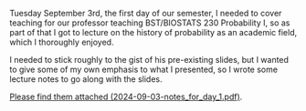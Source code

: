 Tuesday September 3rd, the first day of our semester, I needed to cover
teaching for our professor teaching BST/BIOSTATS 230 Probability I, so as part of that
I got to lecture on the history of probability as an academic field, which I thoroughly
enjoyed. 

I needed to stick roughly to the gist of his pre-existing slides, but I wanted to give some 
of my own emphasis to what I presented, so I wrote some lecture notes to go along with 
the slides. 

[Please find them attached (2024-09-03-notes_for_day_1.pdf)](/assets/pdf/2024-09-03-notes_for_day_1.pdf).
